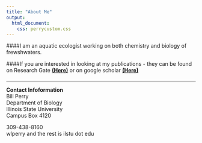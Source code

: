 ```yaml
---
title: "About Me"
output:
  html_document:
    css: perrycustom.css
---
```


####I am an aquatic ecologist working on both chemistry and biology of frewshwaters.

####If you are interested in looking at my publications - they can be found on Research Gate [**(Here)**](https://www.researchgate.net/profile/William_Perry11/contributions) or on google scholar [**(Here)**](https://scholar.google.com/citations?user=YVjQpRsAAAAJ&hl=en)

####

-------
**Contact Infoformation**    
Bill Perry  
Department of Biology  
Illinois State University  
Campus Box 4120  

309-438-8160  
wlperry and the rest is  ilstu dot edu  